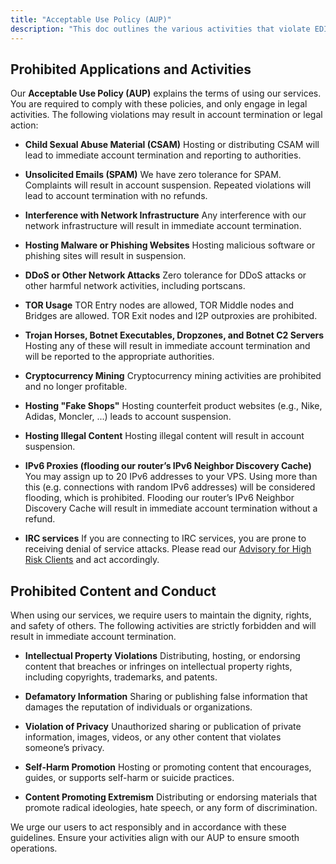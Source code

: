 ```yaml
---
title: "Acceptable Use Policy (AUP)"
description: "This doc outlines the various activities that violate EDIS Globals Acceptable Use Policy (AUP), including child sexual abuse material, illegal or ..."
---
```


## Prohibited Applications and Activities

Our **Acceptable Use Policy (AUP)** explains the terms of using our services. You are required to comply with these policies, and only engage in legal activities. The following violations may result in account termination or legal action:

- **Child Sexual Abuse Material (CSAM)**&#x20;
  Hosting or distributing CSAM will lead to immediate account termination and reporting to authorities.

- **Unsolicited Emails (SPAM)**&#x20;
  We have zero tolerance for SPAM. Complaints will result in account suspension. Repeated violations will lead to account termination with no refunds.

- **Interference with Network Infrastructure**
  Any interference with our network infrastructure will result in immediate account termination.

- **Hosting Malware or Phishing Websites**&#x20;
  Hosting malicious software or phishing sites will result in suspension.

- **DDoS or Other Network Attacks**
  Zero tolerance for DDoS attacks or other harmful network activities, including portscans.

- **TOR Usage**
  TOR Entry nodes are allowed, TOR Middle nodes and Bridges are allowed.
  TOR Exit nodes and I2P outproxies are prohibited.

- **Trojan Horses, Botnet Executables, Dropzones, and Botnet C2 Servers**
  Hosting any of these will result in immediate account termination and will be reported to the appropriate authorities.

- **Cryptocurrency Mining**
  Cryptocurrency mining activities are prohibited and no longer profitable.

- **Hosting "Fake Shops"**
  Hosting counterfeit product websites (e.g., Nike, Adidas, Moncler, ...) leads to account suspension.

- **Hosting Illegal Content**
  Hosting illegal content will result in account suspension.

- **IPv6 Proxies (flooding our router’s IPv6 Neighbor Discovery Cache)**
  You may assign up to 20 IPv6 addresses to your VPS. Using more than this (e.g. connections with random IPv6 addresses) will be considered flooding, which is prohibited. Flooding our router’s IPv6 Neighbor Discovery Cache will result in immediate account termination without a refund.

- **IRC services**
  If you are connecting to IRC services, you are prone to receiving denial of service attacks.
  Please read our <a href="https://docs.edisglobal.com/advisory-for-high-risk-clients" target="_blank">Advisory for High Risk Clients</a> and act accordingly.

## **Prohibited Content and Conduct**

When using our services, we require users to maintain the dignity, rights, and safety of others. The following activities are strictly forbidden and will result in immediate account termination.

- **Intellectual Property Violations**
  Distributing, hosting, or endorsing content that breaches or infringes on intellectual property rights, including copyrights, trademarks, and patents.

- **Defamatory Information**
  Sharing or publishing false information that damages the reputation of individuals or organizations.

- **Violation of Privacy**
  Unauthorized sharing or publication of private information, images, videos, or any other content that violates someone’s privacy.

- **Self-Harm Promotion**
  Hosting or promoting content that encourages, guides, or supports self-harm or suicide practices.

- **Content Promoting Extremism**
  Distributing or endorsing materials that promote radical ideologies, hate speech, or any form of discrimination.

We urge our users to act responsibly and in accordance with these guidelines. Ensure your activities align with our AUP to ensure smooth operations.
